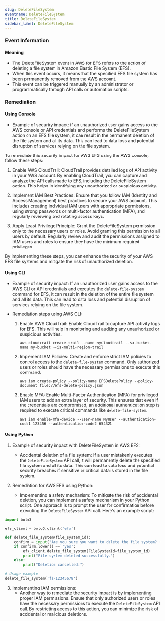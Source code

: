 ```yaml
--- 
slug: DeleteFileSystem
eventname: DeleteFileSystem
title: DeleteFileSystem
sidebar_label: DeleteFileSystem
---
```

                       
### Event Information

#### Meaning

- The DeleteFileSystem event in AWS for EFS refers to the action of deleting a file system in Amazon Elastic File System (EFS).
- When this event occurs, it means that the specified EFS file system has been permanently removed from the AWS account.
- This event can be triggered manually by an administrator or programmatically through API calls or automation scripts.

### Remediation

#### Using Console

- Example of security impact: If an unauthorized user gains access to the AWS console or API credentials and performs the DeleteFileSystem action on an EFS file system, it can result in the permanent deletion of the file system and all its data. This can lead to data loss and potential disruption of services relying on the file system.

To remediate this security impact for AWS EFS using the AWS console, follow these steps:

1. Enable AWS CloudTrail: CloudTrail provides detailed logs of API activity in your AWS account. By enabling CloudTrail, you can capture and analyze the API calls made to EFS, including the DeleteFileSystem action. This helps in identifying any unauthorized or suspicious activity.

2. Implement IAM Best Practices: Ensure that you follow IAM (Identity and Access Management) best practices to secure your AWS account. This includes creating individual IAM users with appropriate permissions, using strong passwords or multi-factor authentication (MFA), and regularly reviewing and rotating access keys.

3. Apply Least Privilege Principle: Grant the DeleteFileSystem permission only to the necessary users or roles. Avoid granting this permission to all users by default. Regularly review and audit the permissions assigned to IAM users and roles to ensure they have the minimum required privileges.

By implementing these steps, you can enhance the security of your AWS EFS file systems and mitigate the risk of unauthorized deletion.

#### Using CLI

- Example of security impact: If an unauthorized user gains access to the AWS CLI or API credentials and executes the `delete-file-system` command for EFS, it can result in the deletion of the entire file system and all its data. This can lead to data loss and potential disruption of services relying on the file system.

- Remediation steps using AWS CLI:
  1. Enable AWS CloudTrail: Enable CloudTrail to capture API activity logs for EFS. This will help in monitoring and auditing any unauthorized or suspicious activities.
     ```
     aws cloudtrail create-trail --name MyCloudTrail --s3-bucket-name my-bucket --is-multi-region-trail
     ```
  2. Implement IAM Policies: Create and enforce strict IAM policies to control access to the `delete-file-system` command. Only authorized users or roles should have the necessary permissions to execute this command.
     ```
     aws iam create-policy --policy-name EFSDeletePolicy --policy-document file://efs-delete-policy.json
     ```
  3. Enable MFA: Enable Multi-Factor Authentication (MFA) for privileged IAM users to add an extra layer of security. This ensures that even if the credentials are compromised, an additional authentication step is required to execute critical commands like `delete-file-system`.
     ```
     aws iam enable-mfa-device --user-name MyUser --authentication-code1 123456 --authentication-code2 654321
     ```

#### Using Python

1. Example of security impact with DeleteFileSystem in AWS EFS:
   - Accidental deletion of a file system: If a user mistakenly executes the `DeleteFileSystem` API call, it will permanently delete the specified file system and all its data. This can lead to data loss and potential security breaches if sensitive or critical data is stored in the file system.

2. Remediation for AWS EFS using Python:
   - Implementing a safety mechanism: To mitigate the risk of accidental deletion, you can implement a safety mechanism in your Python script. One approach is to prompt the user for confirmation before executing the `DeleteFileSystem` API call. Here's an example script:

```python
import boto3

efs_client = boto3.client('efs')

def delete_file_system(file_system_id):
    confirm = input("Are you sure you want to delete the file system? (yes/no): ")
    if confirm.lower() == 'yes':
        efs_client.delete_file_system(FileSystemId=file_system_id)
        print("File system deleted successfully.")
    else:
        print("Deletion cancelled.")

# Usage example
delete_file_system('fs-12345678')
```

3. Implementing IAM permissions:
   - Another way to remediate the security impact is by implementing proper IAM permissions. Ensure that only authorized users or roles have the necessary permissions to execute the `DeleteFileSystem` API call. By restricting access to this action, you can minimize the risk of accidental or malicious deletions.


 